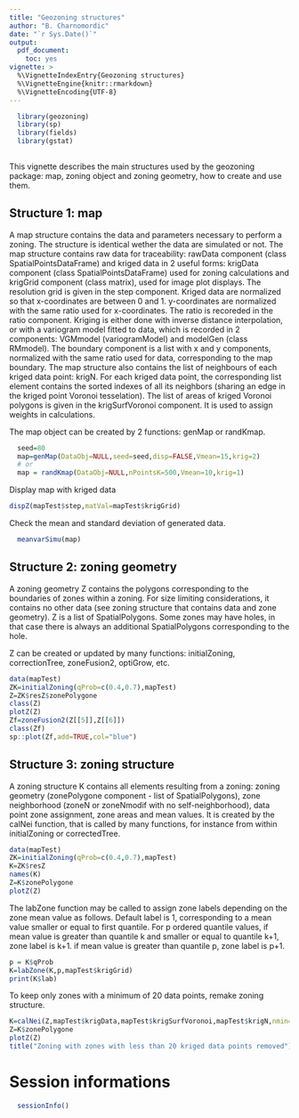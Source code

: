 ```yaml
---
title: "Geozoning structures"
author: "B. Charnomordic"
date: "`r Sys.Date()`"
output:
  pdf_document:
    toc: yes
vignette: >
  %\VignetteIndexEntry{Geozoning structures}
  %\VignetteEngine{knitr::rmarkdown}
  %\VignetteEncoding{UTF-8}
---
```


```r
  library(geozoning)
  library(sp)
  library(fields)
  library(gstat)
  
```
This vignette describes the main structures used by the geozoning package: map, zoning object and zoning geometry, how to create and use them.

Structure 1: map 
--------------------
A map structure contains the data and parameters necessary to perform a zoning. The structure is identical wether the data are simulated or not.
The map structure contains raw data for traceability: rawData component (class SpatialPointsDataFrame) and kriged data in 2 useful forms: krigData component (class SpatialPointsDataFrame) used for zoning calculations and krigGrid component (class matrix), used for image plot displays. The resolution grid is given in the step component. Kriged data are normalized so that x-coordinates are between 0 and 1. y-coordinates are normalized with the same ratio used for x-coordinates. The ratio is recoreded in the ratio component.
Kriging is either done with inverse distance interpolation, or with a variogram model fitted to data, which is recorded in 2 components: VGMmodel (variogramModel) and modelGen (class RMmodel).
The boundary component is a list with x and y components, normalized with the same ratio used for data, corresponding to the map boundary. 
The map structure also contains the list of neighbours of each kriged data point: krigN. For each kriged data point, the corresponding list element contains the sorted indexes of all its neighbors (sharing an edge in the kriged point Voronoi tesselation). The list of areas of kriged Voronoi polygons is given in the krigSurfVoronoi component. It is used to assign weights in calculations.

The map object can be created by 2 functions: genMap or randKmap. 
```r
  seed=80
  map=genMap(DataObj=NULL,seed=seed,disp=FALSE,Vmean=15,krig=2)
  # or
  map = randKmap(DataObj=NULL,nPointsK=500,Vmean=10,krig=1)
```  
Display map with kriged data
```r
dispZ(mapTest$step,matVal=mapTest$krigGrid)
```  
Check the mean and standard deviation of generated data.
```r
  meanvarSimu(map)
```
Structure 2: zoning geometry
-----------------------------
A zoning geometry Z contains the polygons corresponding to the boundaries of zones within a zoning. For size limiting considerations, it contains no other data (see zoning structure that contains data and zone geometry).
Z is a list of SpatialPolygons. Some zones may have holes, in that case there is always an additional SpatialPolygons corresponding to the hole.

Z can be created or updated by many functions: initialZoning, correctionTree, zoneFusion2, optiGrow, etc.
```r
data(mapTest)
ZK=initialZoning(qProb=c(0.4,0.7),mapTest)
Z=ZK$resZ$zonePolygone
class(Z)
plotZ(Z)
Zf=zoneFusion2(Z[[5]],Z[[6]])
class(Zf)
sp::plot(Zf,add=TRUE,col="blue")

```

Structure 3: zoning structure 
-----------------------------
A zoning structure K contains all elements resulting from a zoning: zoning geometry (zonePolygone component - list of SpatialPolygons), zone neighborhood (zoneN or zoneNmodif with no self-neighborhood), data point zone assignment, zone areas and mean values.
It is created by the calNei function, that is called by many functions, for instance from within initialZoning or correctedTree.

```r
data(mapTest)
ZK=initialZoning(qProb=c(0.4,0.7),mapTest)
K=ZK$resZ
names(K)
Z=K$zonePolygone
plotZ(Z)
```
The labZone function may be called to assign zone labels depending on the zone mean value as follows. Default label is 1, corresponding to a mean value smaller or equal to first quantile. For p ordered quantile values, if mean value is greater than quantile k and smaller or equal to quantile k+1, zone label is k+1. if mean value is greater than quantile p, zone label is p+1.
```r
p = K$qProb
K=labZone(K,p,mapTest$krigGrid)
print(K$lab)
```

To keep only zones with a minimum of 20 data points, remake zoning structure.
```r
K=calNei(Z,mapTest$krigData,mapTest$krigSurfVoronoi,mapTest$krigN,nmin=20)
Z=K$zonePolygone
plotZ(Z)
title("Zoning with zones with less than 20 kriged data points removed")
```
# Session informations
```r
  sessionInfo()
```

